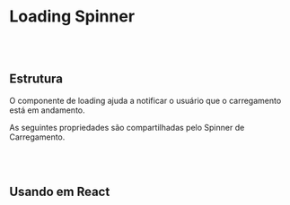 
# Loading Spinner

<br></br>

## Estrutura

O componente de loading ajuda a notificar o usuário que o carregamento está em andamento.

<Canvas of={LoadingSpinnerStories.Properties}></Canvas>

<Meta isTemplate />

As seguintes propriedades são compartilhadas pelo Spinner de Carregamento.

<Controls />

<br></br>

## Usando em React

<Source of={LoadingSpinnerStories.FrameworkReact} />
